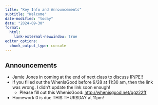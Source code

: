 ```yaml
---
title: "Key Info and Announcements"
subtitle: "Welcome"
date-modified: "today"
date: "2024-09-30"
format: 
  html:
    link-external-newwindow: true
editor_options: 
  chunk_output_type: console
---
```


## Announcements

- Jamie Jones in coming at the end of next class to discuss IP/PE!!
- If you filled out the WhenIsGood before 9/28 at 11:30 am, then the link was wrong. I didn't update the link soon enough!
  - Please fill out this WhenisGood: <http://whenisgood.net/gqz22ff>
  
- Homework 0 is due THIS THURSDAY at 11pm!